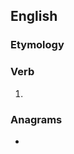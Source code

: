 ==English==

===Etymology===
{{suffix|en|enforce|est}}

===Verb===
{{head|en|verb form}}

# {{en-archaic second-person singular of|enforce|lang=en}}

===Anagrams===
* {{anagrams|en|a=ceefnorst|net forces}}